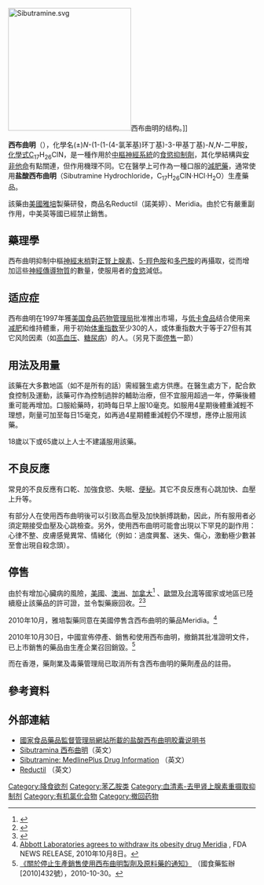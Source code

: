 {{update|time=2010-10-09T09:32:30+00:00}}
{{medical}}
[[File:Sibutramine.svg|250px]]西布曲明的结构。]]

'''西布曲明'''（{{lang-en|Sibutramine}}），化學名(±)''N''-(1-(1-(4-氯苯基)环丁基)-3-甲基丁基)-''N'',''N''-二甲胺，[[化學式|化學式]]C<sub>17</sub>H<sub>26</sub>ClN，是一種作用於[[中樞神經系統|中樞神經系統]]的[[食慾抑制劑|食慾抑制劑]]，其化學結構與[[安非他命|安非他命]]有點關連，但作用機理不同。它在醫學上可作為一種口服的[[減肥藥|減肥藥]]，通常使用'''盐酸西布曲明'''（Sibutramine Hydrochloride，C<sub>17</sub>H<sub>26</sub>ClN·HCl·H<sub>2</sub>O）生產藥品。

該藥由[[美國雅培|美國雅培]]製藥研發，商品名Reductil（諾美婷）、Meridia。由於它有嚴重副作用，中美英等國已經禁止銷售。

== 藥理學 ==
西布曲明抑制中樞[[神經末梢|神經末梢]]對[[正腎上腺素|正腎上腺素]]、[[5-羥色胺|5-羥色胺]]和[[多巴胺|多巴胺]]的再攝取，從而增加這些[[神經傳導物質|神經傳導物質]]的數量，使服用者的[[食慾|食慾]]減低。

== 适应症 ==
西布曲明在1997年獲[[美国食品药物管理局|美国食品药物管理局]]批准推出市場，与[[低卡食品|低卡食品]]结合使用来[[减肥|减肥]]和维持體重，用于初始[[体重指数|体重指数]]至少30的人，或体重指数大于等于27但有其它风险因素（如[[高血压|高血压]]、[[糖尿病|糖尿病]]）的人。（另見下面[[#停售|停售]]一節）

== 用法及用量 ==
該藥在大多數地區（如不是所有的話）需經醫生處方供應。在醫生處方下，配合飲食控制及運動，該藥可作為控制過胖的輔助治療，但不宜服用超過一年，停藥後體重可能再增加。口服給藥時，初時每日早上服10毫克。如服用4星期後體重減輕不理想，劑量可加至每日15毫克，如再過4星期體重減輕仍不理想，應停止服用該藥。

18歲以下或65歲以上人士不建議服用該藥。

== 不良反應 ==
常見的不良反應有口乾、加強食慾、失眠、[[便秘|便秘]]。其它不良反應有心跳加快、血壓上升等。

有部分人在使用西布曲明後可以引致高血壓及加快脈搏跳動，因此，所有服用者必須定期接受血壓及心跳檢查。另外，使用西布曲明可能會出現以下罕見的副作用：心律不整、皮膚感覺異常、情緒化（例如：過度興奮、迷失、傷心，激動極少數甚至會出現自殺念頭）。

== 停售 ==
由於有增加心臟病的風險，[[美國|美國]]、[[澳洲|澳洲]]、[[加拿大|加拿大]]<ref>{{Cite web|url=https://www.healthycanadians.gc.ca/recall-alert-rappel-avis/hc-sc/2010/10058r-eng.php|title=Recalls and safety alerts|first=Health Canada|last=Government of Canada|date=23 October 2012|website=healthycanadians.gc.ca|access-date=2021-04-12|archive-date=2020-10-23|archive-url=https://web.archive.org/web/20201023051149/https://www.healthycanadians.gc.ca/recall-alert-rappel-avis/hc-sc/2010/10058r-eng.php|dead-url=no}}</ref>
、[[歐盟|歐盟]]及[[台湾|台湾]]等國家或地區已陸續廢止該藥品的許可證，並令製藥廠回收。<ref>{{cite web|url=http://www.fda.gov.tw/news.aspx?newssn=6485&classifysn=4|title=食品藥物管理局評估sibutramine成分藥品，自10月11日起廢止所有該成分藥品許可證，許可證持有藥商應於1個月內收回市售品|publisher=中華民國行政院衛生署食品藥物管理局|date=2010-10-09}}</ref><ref>{{cite news|url=http://news.msn.com.tw/news1890067.aspx|title=諾美婷下市 減重班摩拳擦掌|publisher=中央社|date=2010-10-10}}{{Dead link|date=2019年12月 |bot=InternetArchiveBot |fix-attempted=yes }}</ref>

2010年10月，雅培製藥同意在美國停售含西布曲明的藥品Meridia。<ref>[http://www.fda.gov/NewsEvents/Newsroom/PressAnnouncements/ucm228812.htm Abbott Laboratories agrees to withdraw its obesity drug Meridia] {{Wayback|url=http://www.fda.gov/NewsEvents/Newsroom/PressAnnouncements/ucm228812.htm |date=20170118093044 }}, FDA NEWS RELEASE, 2010年10月8日。</ref>

2010年10月30日，中國宣佈停產、銷售和使用西布曲明，撤銷其批准證明文件，已上市銷售的藥品由生產企業召回銷毀。<ref>[http://www.sfda.gov.cn/WS01/CL0055/55314.html 《關於停止生產銷售使用西布曲明製劑及原料藥的通知》] {{Wayback|url=http://www.sfda.gov.cn/WS01/CL0055/55314.html |date=20190123215658 }}（國食藥監辦[2010]432號），2010-10-30。</ref>

而在香港，藥劑業及毒藥管理局已取消所有含西布曲明的藥劑產品的註冊。

== 參考資料 ==
{{reflist}}
<!--这种药品停用后，反弹后果是严重的。不仅人会更胖，而且，面部会胖得变形。你甚至是不如你减肥前的那张脸。       请列出来源-->

== 外部連結 ==
* [https://web.archive.org/web/20060513094458/http://www.sfda.gov.cn/hysms3/092.htm 國家食品藥品監督管理局網站所載的盐酸西布曲明胶囊说明书]
* [https://web.archive.org/web/20190630173925/http://sibutramina15mg.com/ Sibutramina 西布曲明]（英文）
* [http://www.nlm.nih.gov/medlineplus/druginfo/meds/a601110.html Sibutramine: MedlinePlus Drug Information] {{Wayback|url=http://www.nlm.nih.gov/medlineplus/druginfo/meds/a601110.html |date=20160201062941 }}（英文）
* [http://www.reductil15mg.com Reductil] {{Wayback|url=http://www.reductil15mg.com/ |date=20210227085131 }}（英文）

{{Antiobesity preparations}}

[[Category:降食欲剂|Category:降食欲剂]]
[[Category:苯乙胺类|Category:苯乙胺类]]
[[Category:血清素-去甲肾上腺素重摄取抑制剂|Category:血清素-去甲肾上腺素重摄取抑制剂]]
[[Category:有机氯化合物|Category:有机氯化合物]]
[[Category:撤回药物|Category:撤回药物]]